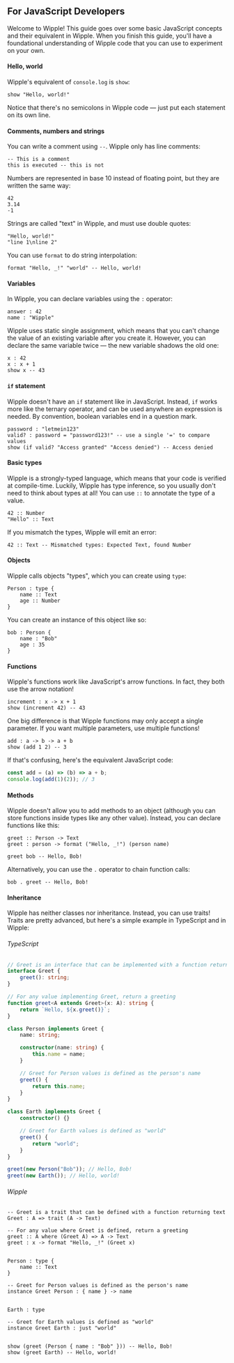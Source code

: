 ## For JavaScript Developers

Welcome to Wipple! This guide goes over some basic JavaScript concepts and their equivalent in Wipple. When you finish this guide, you'll have a foundational understanding of Wipple code that you can use to experiment on your own.

#### Hello, world

Wipple's equivalent of `console.log` is `show`:

```wipple
show "Hello, world!"
```

Notice that there's no semicolons in Wipple code — just put each statement on its own line.

#### Comments, numbers and strings

You can write a comment using `--`. Wipple only has line comments:

```wipple
-- This is a comment
this is executed -- this is not
```

Numbers are represented in base 10 instead of floating point, but they are written the same way:

```wipple
42
3.14
-1
```

Strings are called "text" in Wipple, and must use double quotes:

```wipple
"Hello, world!"
"line 1\nline 2"
```

You can use `format` to do string interpolation:

```wipple
format "Hello, _!" "world" -- Hello, world!
```

#### Variables

In Wipple, you can declare variables using the `:` operator:

```wipple
answer : 42
name : "Wipple"
```

Wipple uses static single assignment, which means that you can't change the value of an existing variable after you create it. However, you can declare the same variable twice — the new variable shadows the old one:

```wipple
x : 42
x : x + 1
show x -- 43
```

#### `if` statement

Wipple doesn't have an `if` statement like in JavaScript. Instead, `if` works more like the ternary operator, and can be used anywhere an expression is needed. By convention, boolean variables end in a question mark.

```wipple
password : "letmein123"
valid? : password = "password123!" -- use a single '=' to compare values
show (if valid? "Access granted" "Access denied") -- Access denied
```

#### Basic types

Wipple is a strongly-typed language, which means that your code is verified at compile-time. Luckily, Wipple has type inference, so you usually don't need to think about types at all! You can use `::` to annotate the type of a value.

```wipple
42 :: Number
"Hello" :: Text
```

If you mismatch the types, Wipple will emit an error:

```wipple
42 :: Text -- Mismatched types: Expected Text, found Number
```

#### Objects

Wipple calls objects "types", which you can create using `type`:

```wipple
Person : type {
    name :: Text
    age :: Number
}
```

You can create an instance of this object like so:

```wipple
bob : Person {
    name : "Bob"
    age : 35
}
```

#### Functions

Wipple's functions work like JavaScript's arrow functions. In fact, they both use the arrow notation!

```wipple
increment : x -> x + 1
show (increment 42) -- 43
```

One big difference is that Wipple functions may only accept a single parameter. If you want multiple parameters, use multiple functions!

```wipple
add : a -> b -> a + b
show (add 1 2) -- 3
```

If that's confusing, here's the equivalent JavaScript code:

```javascript
const add = (a) => (b) => a + b;
console.log(add(1)(2)); // 3
```

#### Methods

Wipple doesn't allow you to add methods to an object (although you can store functions inside types like any other value). Instead, you can declare functions like this:

```wipple
greet :: Person -> Text
greet : person -> format ("Hello, _!") (person name)

greet bob -- Hello, Bob!
```

Alternatively, you can use the `.` operator to chain function calls:

```wipple
bob . greet -- Hello, Bob!
```

#### Inheritance

Wipple has neither classes nor inheritance. Instead, you can use traits! Traits are pretty advanced, but here's a simple example in TypeScript and in Wipple:

###### TypeScript

```typescript
// Greet is an interface that can be implemented with a function returning text
interface Greet {
    greet(): string;
}

// For any value implementing Greet, return a greeting
function greet<A extends Greet>(x: A): string {
    return `Hello, ${x.greet()}`;
}

class Person implements Greet {
    name: string;

    constructor(name: string) {
        this.name = name;
    }

    // Greet for Person values is defined as the person's name
    greet() {
        return this.name;
    }
}

class Earth implements Greet {
    constructor() {}

    // Greet for Earth values is defined as "world"
    greet() {
        return "world";
    }
}

greet(new Person("Bob")); // Hello, Bob!
greet(new Earth()); // Hello, world!
```

###### Wipple

```wipple
-- Greet is a trait that can be defined with a function returning text
Greet : A => trait (A -> Text)

-- For any value where Greet is defined, return a greeting
greet :: A where (Greet A) => A -> Text
greet : x -> format "Hello, _!" (Greet x)


Person : type {
    name :: Text
}

-- Greet for Person values is defined as the person's name
instance Greet Person : { name } -> name


Earth : type

-- Greet for Earth values is defined as "world"
instance Greet Earth : just "world"


show (greet (Person { name : "Bob" })) -- Hello, Bob!
show (greet Earth) -- Hello, world!
```
